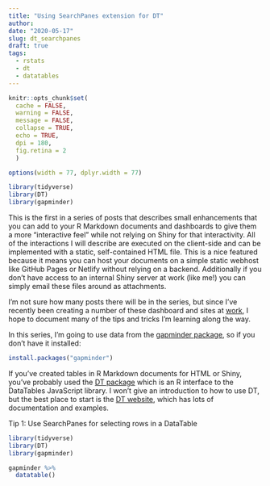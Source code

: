 ```yaml
---
title: "Using SearchPanes extension for DT"
author:
date: "2020-05-17"
slug: dt_searchpanes
draft: true
tags:
  - rstats
  - dt
  - datatables
---
```


```r
knitr::opts_chunk$set(
  cache = FALSE,
  warning = FALSE,
  message = FALSE,
  collapse = TRUE,
  echo = TRUE,
  dpi = 180,
  fig.retina = 2
  )

options(width = 77, dplyr.width = 77)

library(tidyverse)
library(DT)
library(gapminder)
```

This is the first in a series of posts that describes small enhancements that you can add to your R Markdown documents and dashboards to give them a more "interactive feel" while not relying on Shiny for that interactivity. All of the interactions I will describe are executed on the client-side and can be implemented with a static, self-contained HTML file. This is a nice featured because it means you can host your documents on a simple static webhost like GitHub Pages or Netlify without relying on a backend. Additionally if you don't have access to an internal Shiny server at work (like me!) you can simply email these files around as attachments.

I'm not sure how many posts there will be in the series, but since I've recently been creating a number of these dashboard and sites at [work](https://www1.nyc.gov/site/acs/about/data-analysis.page), I hope to document many of the tips and tricks I'm learning along the way.

In this series, I'm going to use data from the [gapminder package](https://github.com/jennybc/gapminder), so if you don't have it installed:

```r
install.packages("gapminder")
```

If you've created tables in R Markdown documents for HTML or Shiny, you've probably used the [DT package](https://rstudio.github.io/DT/) which is an R interface to the DataTables JavaScript library. I won't give an introduction to how to use DT, but the best place to start is the [DT website](https://rstudio.github.io/DT/), which has lots of documentation and examples.


Tip 1: Use SearchPanes for selecting rows in a DataTable

```r
library(tidyverse)
library(DT)
library(gapminder)

gapminder %>% 
  datatable()
  

```

